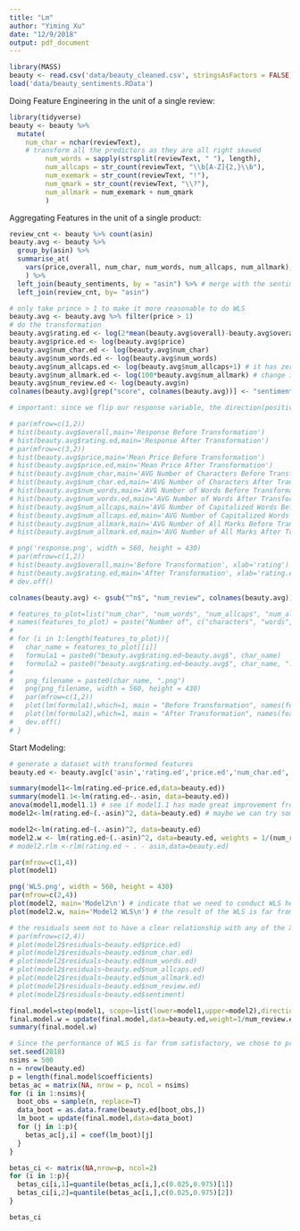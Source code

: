 ```yaml
---
title: "Lm"
author: "Yiming Xu"
date: "12/9/2018"
output: pdf_document
---
```


```r
library(MASS)
beauty <- read.csv('data/beauty_cleaned.csv', stringsAsFactors = FALSE)
load('data/beauty_sentiments.RData')
```

Doing Feature Engineering in the unit of a single review:
```r
library(tidyverse)
beauty <- beauty %>% 
  mutate(
    num_char = nchar(reviewText),
    # transform all the predictors as they are all right skewed
         num_words = sapply(strsplit(reviewText, " "), length), 
         num_allcaps = str_count(reviewText, "\\b[A-Z]{2,}\\b"),
         num_exemark = str_count(reviewText, "!"),
         num_qmark = str_count(reviewText, "\\?"),
         num_allmark = num_exemark + num_qmark
         )
```

Aggregating Features in the unit of a single product:
```r
review_cnt <- beauty %>% count(asin)
beauty.avg <- beauty %>% 
  group_by(asin) %>% 
  summarise_at(
    vars(price,overall, num_char, num_words, num_allcaps, num_allmark), mean
    ) %>% 
  left_join(beauty_sentiments, by = "asin") %>% # merge with the sentiment data 
  left_join(review_cnt, by= "asin")
```

```r
# only take prince > 1 to make it more reasonable to do WLS
beauty.avg <- beauty.avg %>% filter(price > 1)
# do the transformation
beauty.avg$rating.ed <- log(2*mean(beauty.avg$overall)-beauty.avg$overall)
beauty.avg$price.ed <- log(beauty.avg$price)
beauty.avg$num_char.ed <- log(beauty.avg$num_char)
beauty.avg$num_words.ed <- log(beauty.avg$num_words)
beauty.avg$num_allcaps.ed <- log(beauty.avg$num_allcaps+1) # it has zeros so we have to add an 1 to it
beauty.avg$num_allmark.ed <- log(100*beauty.avg$num_allmark) # change it into percentage
beauty.avg$num_review.ed <- log(beauty.avg$n)
colnames(beauty.avg)[grep("score", colnames(beauty.avg))] <- "sentiment" # rename score to sentiment

# important: since we flip our response variable, the direction(positive/negative) of the relationship between predictors and the actual ratings is flipped too.

# par(mfrow=c(1,2))
# hist(beauty.avg$overall,main='Response Before Transformation')
# hist(beauty.avg$rating.ed,main='Response After Transformation')
# par(mfrow=c(3,2))
# hist(beauty.avg$price,main='Mean Price Before Transformation')
# hist(beauty.avg$price.ed,main='Mean Price After Transformation')
# hist(beauty.avg$num_char,main='AVG Number of Characters Before Transformation')
# hist(beauty.avg$num_char.ed,main='AVG Number of Characters After Transformation')
# hist(beauty.avg$num_words,main='AVG Number of Words Before Transformation')
# hist(beauty.avg$num_words.ed,main='AVG Number of Words After Transformation')
# hist(beauty.avg$num_allcaps,main='AVG Number of Capitalized Words Before Transformation')
# hist(beauty.avg$num_allcaps.ed,main='AVG Number of Capitalized Words After Transformation')
# hist(beauty.avg$num_allmark,main='AVG Number of All Marks Before Transformation')
# hist(beauty.avg$num_allmark.ed,main='AVG Number of All Marks After Transformation')
```

```r
# png('response.png', width = 560, height = 430)
# par(mfrow=c(1,2))
# hist(beauty.avg$overall,main='Before Transformation', xlab='rating')
# hist(beauty.avg$rating.ed,main='After Transformation', xlab='rating.ed')
# dev.off()
```

```r
colnames(beauty.avg) <- gsub("^n$", "num_review", colnames(beauty.avg))

# features_to_plot=list("num_char", "num_words", "num_allcaps", "num_allmark","num_review")
# names(features_to_plot) = paste("Number of", c("characters", "words", "all caps words", "question and exclamation marks", "reviews"))
# 
# for (i in 1:length(features_to_plot)){
#   char_name = features_to_plot[[i]]
#   formula1 = paste0("beauty.avg$rating.ed~beauty.avg$", char_name)
#   formula2 = paste0("beauty.avg$rating.ed~beauty.avg$", char_name, ".ed")
# 
#   png_filename = paste0(char_name, ".png")
#   png(png_filename, width = 560, height = 430)
#   par(mfrow=c(1,2))
#   plot(lm(formula1),which=1, main = "Before Transformation", names(features_to_plot)[i])
#   plot(lm(formula2),which=1, main = "After Transformation", names(features_to_plot)[i])
#   dev.off()
# }
```

Start Modeling:
```r
# generate a dataset with transformed features
beauty.ed <- beauty.avg[c('asin','rating.ed','price.ed','num_char.ed','num_words.ed','num_allcaps.ed','num_allmark.ed','num_review.ed','sentiment')]
```

```r
summary(model1<-lm(rating.ed~price.ed,data=beauty.ed))
summary(model1.1<-lm(rating.ed~.-asin, data=beauty.ed))
anova(model1,model1.1) # see if model1.1 has made great improvement from model1
model2<-lm(rating.ed~(.-asin)^2, data=beauty.ed) # maybe we can try some model selection here

model2<-lm(rating.ed~(.-asin)^2, data=beauty.ed)
model2.w <- lm(rating.ed~(.-asin)^2, data=beauty.ed, weights = 1/(num_review.ed))
# model2.rlm <-rlm(rating.ed ~ . - asin,data=beauty.ed)
```

```r
par(mfrow=c(1,4))
plot(model1)

png('WLS.png', width = 560, height = 430)
par(mfrow=c(2,4))
plot(model2, main='Model2\n') # indicate that we need to conduct WLS here, increasing variance
plot(model2.w, main='Model2 WLS\n') # the result of the WLS is far from satisfactory

# the residuals seem not to have a clear relationship with any of the Xj, and the rlm by IRLS seems to perform so-so
# par(mfrow=c(2,4))
# plot(model2$residuals~beauty.ed$price.ed)
# plot(model2$residuals~beauty.ed$num_char.ed)
# plot(model2$residuals~beauty.ed$num_words.ed)
# plot(model2$residuals~beauty.ed$num_allcaps.ed)
# plot(model2$residuals~beauty.ed$num_allmark.ed)
# plot(model2$residuals~beauty.ed$num_review.ed)
# plot(model2$residuals~beauty.ed$sentiment)

final.model=step(model1, scope=list(lower=model1,upper=model2),direction='both',trace=0)
final.model.w = update(final.model,data=beauty.ed,weight=1/num_review.ed)
summary(final.model.w)
```


```r
# Since the performance of WLS is far from satisfactory, we chose to provide Bootstrapped Confidence Interval for each coefficient
set.seed(2018)
nsims = 500
n = nrow(beauty.ed)
p = length(final.model$coefficients)
betas_ac = matrix(NA, nrow = p, ncol = nsims)
for (i in 1:nsims){
  boot_obs = sample(n, replace=T)
  data_boot = as.data.frame(beauty.ed[boot_obs,])
  lm_boot = update(final.model,data=data_boot)
  for (j in 1:p){
    betas_ac[j,i] = coef(lm_boot)[j]
  }
}

betas_ci <- matrix(NA,nrow=p, ncol=2)
for (i in 1:p){
  betas_ci[i,1]=quantile(betas_ac[i,],c(0.025,0.975)[1])
  betas_ci[i,2]=quantile(betas_ac[i,],c(0.025,0.975)[2])
}

betas_ci
```




